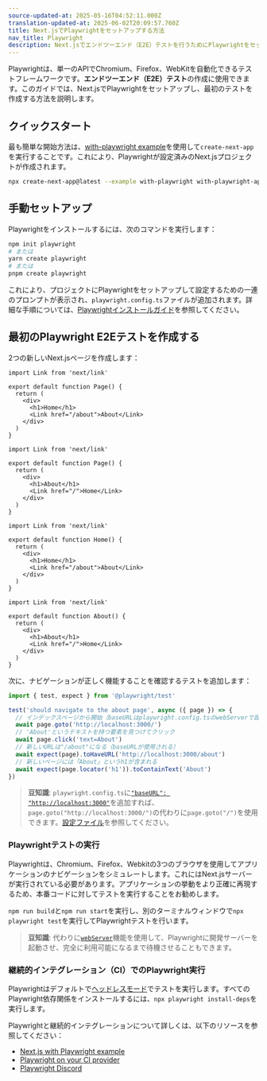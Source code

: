 ```yaml
---
source-updated-at: 2025-05-16T04:52:11.000Z
translation-updated-at: 2025-06-02T20:09:57.760Z
title: Next.jsでPlaywrightをセットアップする方法
nav_title: Playwright
description: Next.jsでエンドツーエンド（E2E）テストを行うためにPlaywrightをセットアップする方法を学びます。
---
```


Playwrightは、単一のAPIでChromium、Firefox、WebKitを自動化できるテストフレームワークです。**エンドツーエンド（E2E）テスト**の作成に使用できます。このガイドでは、Next.jsでPlaywrightをセットアップし、最初のテストを作成する方法を説明します。

## クイックスタート

最も簡単な開始方法は、[with-playwright example](https://github.com/vercel/next.js/tree/canary/examples/with-playwright)を使用して`create-next-app`を実行することです。これにより、Playwrightが設定済みのNext.jsプロジェクトが作成されます。

```bash filename="Terminal"
npx create-next-app@latest --example with-playwright with-playwright-app
```

## 手動セットアップ

Playwrightをインストールするには、次のコマンドを実行します：

```bash filename="Terminal"
npm init playwright
# または
yarn create playwright
# または
pnpm create playwright
```

これにより、プロジェクトにPlaywrightをセットアップして設定するための一連のプロンプトが表示され、`playwright.config.ts`ファイルが追加されます。詳細な手順については、[Playwrightインストールガイド](https://playwright.dev/docs/intro#installation)を参照してください。

## 最初のPlaywright E2Eテストを作成する

2つの新しいNext.jsページを作成します：

<AppOnly>

```tsx filename="app/page.tsx"
import Link from 'next/link'

export default function Page() {
  return (
    <div>
      <h1>Home</h1>
      <Link href="/about">About</Link>
    </div>
  )
}
```

```tsx filename="app/about/page.tsx"
import Link from 'next/link'

export default function Page() {
  return (
    <div>
      <h1>About</h1>
      <Link href="/">Home</Link>
    </div>
  )
}
```

</AppOnly>

<PagesOnly>

```tsx filename="pages/index.ts"
import Link from 'next/link'

export default function Home() {
  return (
    <div>
      <h1>Home</h1>
      <Link href="/about">About</Link>
    </div>
  )
}
```

```tsx filename="pages/about.ts"
import Link from 'next/link'

export default function About() {
  return (
    <div>
      <h1>About</h1>
      <Link href="/">Home</Link>
    </div>
  )
}
```

</PagesOnly>

次に、ナビゲーションが正しく機能することを確認するテストを追加します：

```ts filename="tests/example.spec.ts"
import { test, expect } from '@playwright/test'

test('should navigate to the about page', async ({ page }) => {
  // インデックスページから開始（baseURLはplaywright.config.tsのwebServerで設定）
  await page.goto('http://localhost:3000/')
  // 'About'というテキストを持つ要素を見つけてクリック
  await page.click('text=About')
  // 新しいURLは"/about"になる（baseURLが使用される）
  await expect(page).toHaveURL('http://localhost:3000/about')
  // 新しいページには「About」というh1が含まれる
  await expect(page.locator('h1')).toContainText('About')
})
```

> **豆知識**: `playwright.config.ts`に[`"baseURL": "http://localhost:3000"`](https://playwright.dev/docs/api/class-testoptions#test-options-base-url)を追加すれば、`page.goto("http://localhost:3000/")`の代わりに`page.goto("/")`を使用できます。[設定ファイル](https://playwright.dev/docs/test-configuration)を参照してください。

### Playwrightテストの実行

Playwrightは、Chromium、Firefox、Webkitの3つのブラウザを使用してアプリケーションのナビゲーションをシミュレートします。これにはNext.jsサーバーが実行されている必要があります。アプリケーションの挙動をより正確に再現するため、本番コードに対してテストを実行することをお勧めします。

`npm run build`と`npm run start`を実行し、別のターミナルウィンドウで`npx playwright test`を実行してPlaywrightテストを行います。

> **豆知識**: 代わりに[`webServer`](https://playwright.dev/docs/test-webserver/)機能を使用して、Playwrightに開発サーバーを起動させ、完全に利用可能になるまで待機させることもできます。

### 継続的インテグレーション（CI）でのPlaywright実行

Playwrightはデフォルトで[ヘッドレスモード](https://playwright.dev/docs/ci#running-headed)でテストを実行します。すべてのPlaywright依存関係をインストールするには、`npx playwright install-deps`を実行します。

Playwrightと継続的インテグレーションについて詳しくは、以下のリソースを参照してください：

- [Next.js with Playwright example](https://github.com/vercel/next.js/tree/canary/examples/with-playwright)
- [Playwright on your CI provider](https://playwright.dev/docs/ci)
- [Playwright Discord](https://discord.com/invite/playwright-807756831384403968)